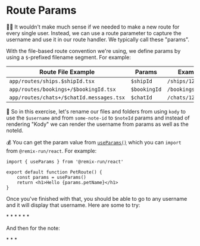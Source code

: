 # Route Params

<EpicVideo url="https://www.epicweb.dev/workshops/full-stack-foundations/routing/adding-dynamic-parameter-support" />

👨‍💼 It wouldn't make much sense if we needed to make a new route for every single
user. Instead, we can use a route parameter to capture the username and use it
in our route handler. We typically call these "params".

With the file-based route convention we're using, we define params by using a
`$`-prefixed filename segment. For example:

| Route File Example                       | Params       | Example Path           |
| ---------------------------------------- | ------------ | ---------------------- |
| `app/routes/ships.$shipId.tsx`           | `$shipId`    | `/ships/1234`          |
| `app/routes/bookings+/$bookingId.tsx`    | `$bookingId` | `/bookings/1234`       |
| `app/routes/chats+/$chatId.messages.tsx` | `$chatId`    | `/chats/1234/messages` |

🐨 So in this exercise, let's rename our files and folders from using `kody` to use the
`$username` and from `some-note-id` to `$noteId` params and instead of rendering
"Kody" we can render the username from params as well as the noteId.

💰 You can get the param value from
[`useParams()`](https://remix.run/docs/en/main/hooks/use-params) which you can
`import` from `@remix-run/react`. For example:

```tsx filename=app/routes/pets.$petName.tsx
import { useParams } from '@remix-run/react'

export default function PetRoute() {
	const params = useParams()
	return <h1>Hello {params.petName}</h1>
}
```

Once you've finished with that, you should be able to go to any username and it
will display that username. Here are some to try:

<div>
	* <LinkToApp to="/users/kody" />
	* <LinkToApp to="/users/Marty123" />
	* <LinkToApp to="/users/Alfred" />
	* <LinkToApp to="/users/hannah" />
	* <LinkToApp to="/users/olivia" />
	* <LinkToApp to="/users/peter" />
</div>

And then for the note:

<div>
	* <LinkToApp to="/users/kody/notes/123" />
	* <LinkToApp to="/users/kody/notes/abc" />
	* <LinkToApp to="/users/kody/notes/i-am-cool" />
</div>
